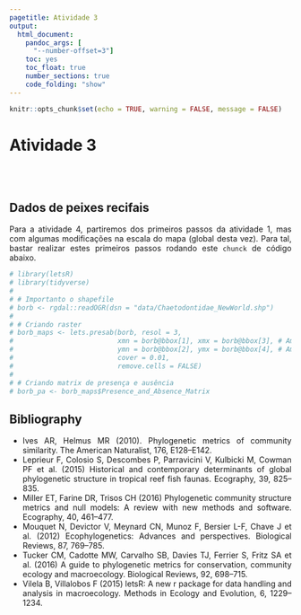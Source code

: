 ```yaml
---
pagetitle: Atividade 3
output:
  html_document:
    pandoc_args: [
      "--number-offset=3"]
    toc: yes
    toc_float: true
    number_sections: true
    code_folding: "show"
---
```


<style>
body {
text-align: justify}
</style>

```r
knitr::opts_chunk$set(echo = TRUE, warning = FALSE, message = FALSE)
```

# Atividade 3 {.unnumbered}

<br></br>

## Dados de peixes recifais
Para a atividade 4, partiremos dos primeiros passos da atividade 1, mas com algumas modificações na escala do mapa (global desta vez). Para tal, bastar realizar estes primeiros passos rodando este `chunck` de código abaixo. 

```r

# library(letsR)
# library(tidyverse)
# 
# # Importanto o shapefile
# borb <- rgdal::readOGR(dsn = "data/Chaetodontidae_NewWorld.shp")
# 
# # Criando raster
# borb_maps <- lets.presab(borb, resol = 3, 
#                          xmn = borb@bbox[1], xmx = borb@bbox[3], # America range
#                          ymn = borb@bbox[2], ymx = borb@bbox[4], # America range
#                          cover = 0.01,
#                          remove.cells = FALSE)
# 
# # Criando matrix de presença e ausência
# borb_pa <- borb_maps$Presence_and_Absence_Matrix

```



## Bibliography
-   Ives AR, Helmus MR (2010). Phylogenetic metrics of community similarity. The American
Naturalist, 176, E128–E142.
-   Leprieur F, Colosio S, Descombes P, Parravicini V, Kulbicki M, Cowman PF et al. (2015) Historical and contemporary determinants of global phylogenetic structure in tropical reef fish faunas. Ecography, 39, 825–835.
-   Miller ET, Farine DR, Trisos CH (2016) Phylogenetic community structure metrics and null models: A review with new methods and software. Ecography, 40, 461–477.
- Mouquet N, Devictor V, Meynard CN, Munoz F, Bersier L-F, Chave J et al. (2012) Ecophylogenetics: Advances and perspectives. Biological Reviews, 87, 769–785.
-   Tucker CM, Cadotte MW, Carvalho SB, Davies TJ, Ferrier S, Fritz SA et al. (2016) A guide to phylogenetic metrics for conservation, community ecology and macroecology. Biological Reviews, 92, 698–715.
-   Vilela B, Villalobos F (2015) letsR: A new r package for data handling and analysis in macroecology. Methods in Ecology and Evolution, 6, 1229–1234.